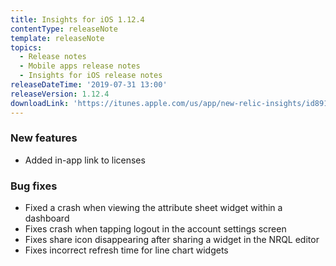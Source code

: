 ```yaml
---
title: Insights for iOS 1.12.4
contentType: releaseNote
template: releaseNote
topics:
  - Release notes
  - Mobile apps release notes
  - Insights for iOS release notes
releaseDateTime: '2019-07-31 13:00'
releaseVersion: 1.12.4
downloadLink: 'https://itunes.apple.com/us/app/new-relic-insights/id891431652?mt=8'
---
```


### New features

* Added in-app link to licenses

### Bug fixes

* Fixed a crash when viewing the attribute sheet widget within a dashboard
* Fixes crash when tapping logout in the account settings screen
* Fixes share icon disappearing after sharing a widget in the NRQL editor
* Fixes incorrect refresh time for line chart widgets
